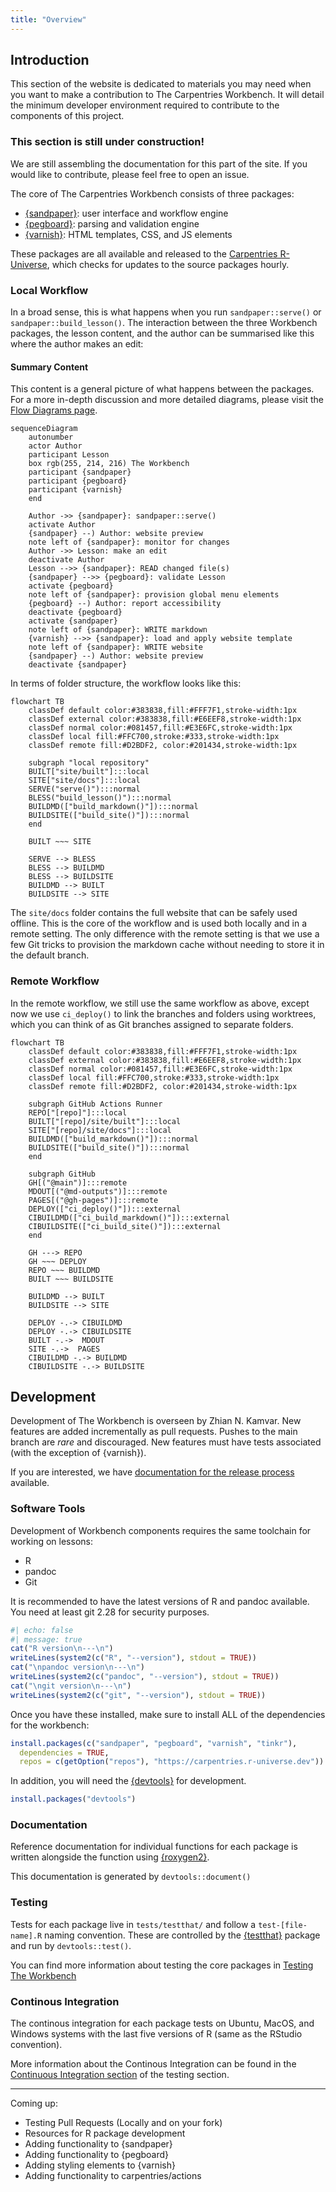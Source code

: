 ```yaml
---
title: "Overview"
---
```


## Introduction


This section of the website is dedicated to materials you may need when you want
to make a contribution to The Carpentries Workbench. It will detail the minimum
developer environment required to contribute to the components of this project. 

::: {.callout-warning}

### This section is still under construction!

We are still assembling the documentation for this part of the site. If you
would like to contribute, please feel free to open an issue.

:::

The core of The Carpentries Workbench consists of three packages: 

 - [{sandpaper}]\: user interface and workflow engine
 - [{pegboard}]\: parsing and validation engine
 - [{varnish}]\: HTML templates, CSS, and JS elements

These packages are all available and released to the [Carpentries 
R-Universe][r-universe], which checks for updates to the source packages hourly.

### Local Workflow

In a broad sense, this is what happens when you run `sandpaper::serve()` or
`sandpaper::build_lesson()`. The interaction between the three Workbench
packages, the lesson content, and the author can be summarised like this where
the author makes an edit:

::: {.callout-note}

#### Summary Content

This content is a general picture of what happens between the packages. For a
more in-depth discussion and more detailed diagrams, please visit the [Flow 
Diagrams page](flow.html).

:::


```mermaid
sequenceDiagram
    autonumber
    actor Author
    participant Lesson 
    box rgb(255, 214, 216) The Workbench
    participant {sandpaper}
    participant {pegboard}
    participant {varnish}
    end

    Author ->> {sandpaper}: sandpaper::serve()
    activate Author
    {sandpaper} --) Author: website preview
    note left of {sandpaper}: monitor for changes
    Author ->> Lesson: make an edit
    deactivate Author
    Lesson -->> {sandpaper}: READ changed file(s)
    {sandpaper} -->> {pegboard}: validate Lesson
    activate {pegboard}
    note left of {sandpaper}: provision global menu elements
    {pegboard} --) Author: report accessibility 
    deactivate {pegboard}
    activate {sandpaper}
    note left of {sandpaper}: WRITE markdown
    {varnish} -->> {sandpaper}: load and apply website template
    note left of {sandpaper}: WRITE website
    {sandpaper} --) Author: website preview
    deactivate {sandpaper}
```

In terms of folder structure, the workflow looks like this: 


```mermaid
flowchart TB
    classDef default color:#383838,fill:#FFF7F1,stroke-width:1px
    classDef external color:#383838,fill:#E6EEF8,stroke-width:1px
    classDef normal color:#081457,fill:#E3E6FC,stroke-width:1px
    classDef local fill:#FFC700,stroke:#333,stroke-width:1px
    classDef remote fill:#D2BDF2, color:#201434,stroke-width:1px

    subgraph "local repository"
    BUILT["site/built"]:::local
    SITE["site/docs"]:::local
    SERVE("serve()"):::normal
    BLESS("build_lesson()"):::normal
    BUILDMD(["build_markdown()"]):::normal
    BUILDSITE(["build_site()"]):::normal
    end

    BUILT ~~~ SITE

    SERVE --> BLESS
    BLESS --> BUILDMD
    BLESS --> BUILDSITE
    BUILDMD --> BUILT
    BUILDSITE --> SITE
```

The `site/docs` folder contains the full website that can be safely used
offline. This is the core of the workflow and is used both locally and in a
remote setting. The only difference with the remote setting is that we use a few
Git tricks to provision the markdown cache without needing to store it in the
default branch.

### Remote Workflow

In the remote workflow, we still use the same workflow as above, except now we
use `ci_deploy()` to link the branches and folders using worktrees, which you
can think of as Git branches assigned to separate folders. 


```mermaid
flowchart TB
    classDef default color:#383838,fill:#FFF7F1,stroke-width:1px
    classDef external color:#383838,fill:#E6EEF8,stroke-width:1px
    classDef normal color:#081457,fill:#E3E6FC,stroke-width:1px
    classDef local fill:#FFC700,stroke:#333,stroke-width:1px
    classDef remote fill:#D2BDF2, color:#201434,stroke-width:1px

    subgraph GitHub Actions Runner
    REPO["[repo]"]:::local
    BUILT["[repo]/site/built"]:::local
    SITE["[repo]/site/docs"]:::local
    BUILDMD(["build_markdown()"]):::normal
    BUILDSITE(["build_site()"]):::normal
    end

    subgraph GitHub
    GH[("@main")]:::remote
    MDOUT[("@md-outputs")]:::remote
    PAGES[("@gh-pages")]:::remote
    DEPLOY(["ci_deploy()"]):::external
    CIBUILDMD(["ci_build_markdown()"]):::external
    CIBUILDSITE(["ci_build_site()"]):::external
    end

    GH ---> REPO
    GH ~~~ DEPLOY
    REPO ~~~ BUILDMD
    BUILT ~~~ BUILDSITE

    BUILDMD --> BUILT
    BUILDSITE --> SITE

    DEPLOY -.-> CIBUILDMD
    DEPLOY -.-> CIBUILDSITE
    BUILT -.->  MDOUT
    SITE -.->  PAGES
    CIBUILDMD -.-> BUILDMD
    CIBUILDSITE -.-> BUILDSITE
```



## Development

Development of The Workbench is overseen by Zhian N. Kamvar. New features are
added incrementally as pull requests. Pushes to the main branch are _rare_ and
discouraged. New features must have tests associated (with the exception of
{varnish}).

If you are interested, we have [documentation for the release
process](releases.html) available.


### Software Tools

Development of Workbench components requires the same toolchain for working on
lessons:

 - R
 - pandoc
 - Git

It is recommended to have the latest versions of R and pandoc available. You
need at least git 2.28 for security purposes.

```r
#| echo: false
#| message: true
cat("R version\n---\n")
writeLines(system2(c("R", "--version"), stdout = TRUE))
cat("\npandoc version\n---\n")
writeLines(system2(c("pandoc", "--version"), stdout = TRUE))
cat("\ngit version\n---\n")
writeLines(system2(c("git", "--version"), stdout = TRUE))
```


Once you have these installed, make sure to install ALL of the dependencies for
the workbench:

```.r
install.packages(c("sandpaper", "pegboard", "varnish", "tinkr"),
  dependencies = TRUE,
  repos = c(getOption("repos"), "https://carpentries.r-universe.dev"))
```


In addition, you will need the [{devtools}](https://devtools.r-lib.org) for
development.

```.r
install.packages("devtools")
```

### Documentation

Reference documentation for individual functions for each package is written
alongside the function using [{roxygen2}](https://roxygen2.r-lib.org/).

This documentation is generated by `devtools::document()`

### Testing

Tests for each package live in `tests/testthat/` and follow a
`test-[file-name].R` naming convention. These are controlled by the
[{testthat}](https://testthat.r-lib.org/) package and run by `devtools::test()`.

You can find more information about testing the core packages in [Testing The
Workbench](testing.html)

### Continous Integration

The continous integration for each package tests on Ubuntu, MacOS, and Windows
systems with the last five versions of R (same as the RStudio convention). 

More information about the Continous Integration can be found in the [Continuous
Integration section](testing.html#ci) of the testing section.

--------

Coming up:

 - Testing Pull Requests (Locally and on your fork)
 - Resources for R package development
 - Adding functionality to {sandpaper}
 - Adding functionality to {pegboard}
 - Adding styling elements to {varnish}
 - Adding functionality to carpentries/actions

[{varnish}]: https://carpentries.github.io/varnish/
[{pegboard}]: https://carpentries.github.io/pegboard/
[{sandpaper}]: sandpaper.html
[r-universe]: https://carpentries.r-universe.dev/
